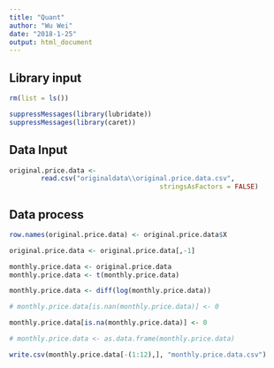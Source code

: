 ```yaml
---
title: "Quant"
author: "Wu Wei"
date: "2018-1-25"
output: html_document
---
```




## Library input
```r
rm(list = ls())

suppressMessages(library(lubridate))
suppressMessages(library(caret))


```

## Data Input


```r
original.price.data <- 
        read.csv("originaldata\\original.price.data.csv", 
                                      stringsAsFactors = FALSE)


```


## Data process
```r
row.names(original.price.data) <- original.price.data$X

original.price.data <- original.price.data[,-1]

```


```r
monthly.price.data <- original.price.data
monthly.price.data <- t(monthly.price.data)

monthly.price.data <- diff(log(monthly.price.data))

# monthly.price.data[is.nan(monthly.price.data)] <- 0

monthly.price.data[is.na(monthly.price.data)] <- 0
```


```r
# monthly.price.data <- as.data.frame(monthly.price.data)
```





```r

write.csv(monthly.price.data[-(1:12),], "monthly.price.data.csv")

```



